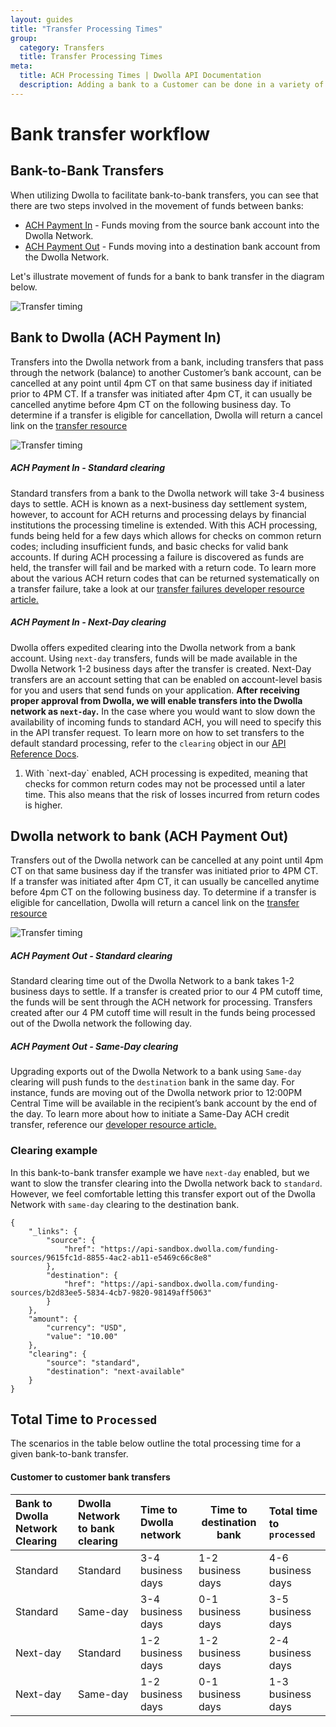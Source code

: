 ```yaml
---
layout: guides
title: "Transfer Processing Times"
group:
  category: Transfers
  title: Transfer Processing Times
meta:
  title: ACH Processing Times | Dwolla API Documentation
  description: Adding a bank to a Customer can be done in a variety of ways, including instant authentication or account and routing number.
---
```


# Bank transfer workflow

## Bank-to-Bank Transfers

When utilizing Dwolla to facilitate bank-to-bank transfers, you can see that there are two steps involved in the movement of funds between banks:

- [ACH Payment In](/resources/bank-transfer-workflow/processing-times.html#bank-to-dwolla-ach-payment-in) - Funds moving from the source bank account into the Dwolla Network.
- [ACH Payment Out](/resources/bank-transfer-workflow/processing-times.html#dwolla-network-to-bank-ach-payment-out) - Funds moving into a destination bank account from the Dwolla Network.

Let's illustrate movement of funds for a bank to bank transfer in the diagram below.

![Transfer timing](/images/ACH_Transfer-timeline.png "Dwolla ACH transfer timeline")

## Bank to Dwolla (ACH Payment In)

Transfers into the Dwolla network from a bank, including transfers that pass through the network (balance) to another Customer’s bank account, can be cancelled at any point until 4pm CT on that same business day if initiated prior to 4PM CT. If a transfer was initiated after 4pm CT, it can usually be cancelled anytime before 4pm CT on the following business day. To determine if a transfer is eligible for cancellation, Dwolla will return a cancel link on the [transfer resource](https://docs.dwolla.com/#cancel-a-transfer)

![Transfer timing](/images/ACH_Next-Day.png "Dwolla ACH transfer timing, pay in")

##### ACH Payment In - Standard clearing

Standard transfers from a bank to the Dwolla network will take 3-4 business days to settle. ACH is known as a next-business day settlement system, however, to account for ACH returns and processing delays by financial institutions the processing timeline is extended. With this ACH processing, funds being held for a few days which allows for checks on common return codes; including insufficient funds, and basic checks for valid bank accounts. If during ACH processing a failure is discovered as funds are held, the transfer will fail and be marked with a return code. To learn more about the various ACH return codes that can be returned systematically on a transfer failure, take a look at our [transfer failures developer resource article.](https://developers.dwolla.com/resources/bank-transfer-workflow/transfer-failures.html)

##### ACH Payment In - Next-Day clearing

Dwolla offers expedited clearing into the Dwolla network from a bank account. Using `next-day` transfers, funds will be made available in the Dwolla Network 1-2 business days after the transfer is created.
Next-Day transfers are an account setting that can be enabled on account-level basis for you and users that send funds on your application. **After receiving proper approval from Dwolla, we will enable transfers into the Dwolla network as `next-day`.** In the case where you would want to slow down the availability of incoming funds to standard ACH, you will need to specify this in the API transfer request. To learn more on how to set transfers to the default standard processing, refer to the `clearing` object in our [API Reference Docs](https://docs.dwolla.com/#clearing-json-object).

<ol class="alerts">
  <li class="alert icon-alert-alert">
    With `next-day` enabled, ACH processing is expedited, meaning that checks
    for common return codes may not be processed until a later time. This also
    means that the risk of losses incurred from return codes is higher.
  </li>
</ol>

## Dwolla network to bank (ACH Payment Out)

Transfers out of the Dwolla network can be cancelled at any point until 4pm CT on that same business day if the transfer was initiated prior to 4PM CT. If a transfer was initiated after 4pm CT, it can usually be cancelled anytime before 4pm CT on the following business day. To determine if a transfer is eligible for cancellation, Dwolla will return a cancel link on the [transfer resource](https://docs.dwolla.com/#cancel-a-transfer)

![Transfer timing](/images/ACH_Same-Day.png "Dwolla ACH transfer timing, pay out")

##### ACH Payment Out - Standard clearing

Standard clearing time out of the Dwolla Network to a bank takes 1-2 business days to settle. If a transfer is created prior to our 4 PM cutoff time, the funds will be sent through the ACH network for processing. Transfers created after our 4 PM cutoff time will result in the funds being processed out of the Dwolla network the following day.

##### ACH Payment Out - Same-Day clearing

Upgrading exports out of the Dwolla Network to a bank using `Same-day` clearing will push funds to the `destination` bank in the same day. For instance, funds are moving out of the Dwolla network prior to 12:00PM Central Time will be available in the recipient’s bank account by the end of the day.
To learn more about how to initiate a Same-Day ACH credit transfer, reference our [developer resource article.](/resources/same-day-ach.html)

### Clearing example

In this bank-to-bank transfer example we have `next-day` enabled, but we want to slow the transfer clearing into the Dwolla network back to `standard`. However, we feel comfortable letting this transfer export out of the Dwolla Network with `same-day` clearing to the destination bank.

```noselect
{
    "_links": {
        "source": {
            "href": "https://api-sandbox.dwolla.com/funding-sources/9615fc1d-8855-4ac2-ab11-e5469c66c8e8"
        },
        "destination": {
            "href": "https://api-sandbox.dwolla.com/funding-sources/b2d83ee5-5834-4cb7-9820-98149aff5063"
        }
    },
    "amount": {
        "currency": "USD",
        "value": "10.00"
    },
    "clearing": {
        "source": "standard",
        "destination": "next-available"
    }
}
```

## Total Time to `Processed`

The scenarios in the table below outline the total processing time for a given bank-to-bank transfer.

#### Customer to customer bank transfers

| Bank to Dwolla Network Clearing | Dwolla Network to bank clearing | Time to Dwolla network | Time to destination bank | Total time to `processed` |
| :------------------------------ | :------------------------------ | :--------------------- | ------------------------ | :------------------------ |
| Standard                        | Standard                        | 3-4 business days      | 1-2 business days        | 4-6 business days         |
| Standard                        | Same-day                        | 3-4 business days      | 0-1 business days        | 3-5 business days         |
| Next-day                        | Standard                        | 1-2 business days      | 1-2 business days        | 2-4 business days         |
| Next-day                        | Same-day                        | 1-2 business days      | 0-1 business days        | 1-3 business days         |
